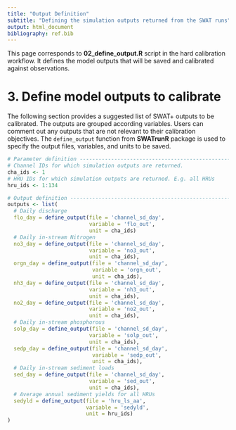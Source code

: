 ```yaml
---
title: "Output Definition"
subtitle: "Defining the simulation outputs returned from the SWAT runs"
output: html_document
bibliography: ref.bib
---
```


This page corresponds to **02_define_output.R** script in the hard calibration workflow. It defines the model outputs that will be saved and calibrated against observations.

# 3. Define model outputs to calibrate

The following section provides a suggested list of SWAT+ outputs to be calibrated. The outputs are grouped according variables. Users can comment out any outputs that are not relevant to their calibration objectives. The `define_output` function from **SWATrunR** package is used to specify the output files, variables, and units to be saved.

```r
# Parameter definition ----------------------------------------------------
# Channel IDs for which simulation outputs are returned.
cha_ids <- 1
# HRU IDs for which simulation outputs are returned. E.g. all HRUs
hru_ids <- 1:134

# Output definition -------------------------------------------------------
outputs <- list(
  # Daily discharge
  flo_day = define_output(file = 'channel_sd_day',
                          variable = 'flo_out',
                          unit = cha_ids)
  # Daily in-stream Nitrogen
  no3_day = define_output(file = 'channel_sd_day',
                          variable = 'no3_out',
                          unit = cha_ids),
  orgn_day = define_output(file = 'channel_sd_day',
                           variable = 'orgn_out',
                           unit = cha_ids),
  nh3_day = define_output(file = 'channel_sd_day',
                          variable = 'nh3_out',
                          unit = cha_ids),
  no2_day = define_output(file = 'channel_sd_day',
                          variable = 'no2_out',
                          unit = cha_ids),
  # Daily in-stream phosphorous
  solp_day = define_output(file = 'channel_sd_day',
                          variable = 'solp_out',
                          unit = cha_ids),
  sedp_day = define_output(file = 'channel_sd_day',
                           variable = 'sedp_out',
                           unit = cha_ids),
  # Daily in-stream sediment loads
  sed_day = define_output(file = 'channel_sd_day',
                          variable = 'sed_out',
                          unit = cha_ids),
  # Average annual sediment yields for all HRUs
  sedyld = define_output(file = 'hru_ls_aa',
                         variable = 'sedyld',
                         unit = hru_ids)
)
```
